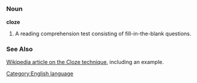 =={{en}}==
[[Category:English language]]
===Noun===
'''cloze'''

# A reading comprehension test consisting of fill-in-the-blank questions.

===See Also===
[[w:Cloze|Wikipedia article on the Cloze technique]], including an example.